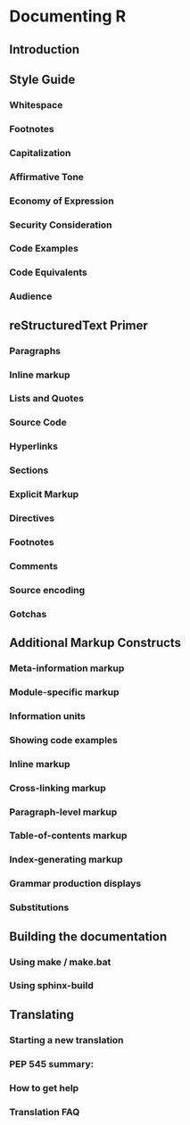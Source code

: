 # Documenting R

## Introduction

## Style Guide

### Whitespace

### Footnotes

### Capitalization

### Affirmative Tone

### Economy of Expression

### Security Consideration

### Code Examples

### Code Equivalents

### Audience

## reStructuredText Primer

### Paragraphs

### Inline markup

### Lists and Quotes

### Source Code

### Hyperlinks

### Sections

### Explicit Markup

### Directives

### Footnotes

### Comments

### Source encoding

### Gotchas

## Additional Markup Constructs

### Meta-information markup

### Module-specific markup

### Information units

### Showing code examples

### Inline markup

### Cross-linking markup

### Paragraph-level markup

### Table-of-contents markup

### Index-generating markup

### Grammar production displays

### Substitutions

## Building the documentation

### Using make / make.bat

### Using sphinx-build

## Translating

### Starting a new translation

### PEP 545 summary:

### How to get help

### Translation FAQ
